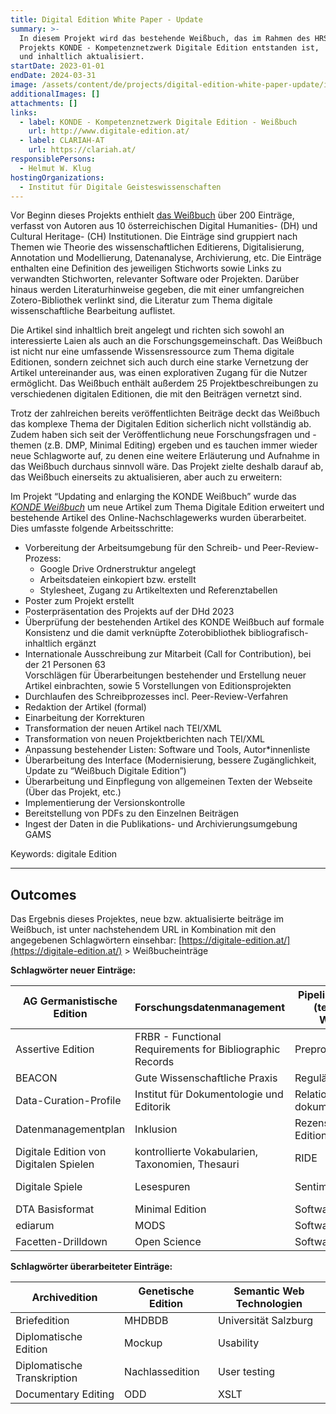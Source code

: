 ```yaml
---
title: Digital Edition White Paper - Update
summary: >-
  In diesem Projekt wird das bestehende Weißbuch, das im Rahmen des HRSM
  Projekts KONDE - Kompetenznetzwerk Digitale Edition entstanden ist,  erweitert
  und inhaltlich aktualisiert.
startDate: 2023-01-01
endDate: 2024-03-31
image: /assets/content/de/projects/digital-edition-white-paper-update/image.png
additionalImages: []
attachments: []
links:
  - label: KONDE - Kompetenznetzwerk Digitale Edition - Weißbuch
    url: http://www.digitale-edition.at/
  - label: CLARIAH-AT
    url: https://clariah.at/
responsiblePersons:
  - Helmut W. Klug
hostingOrganizations:
  - Institut für Digitale Geisteswissenschaften
---
```

Vor Beginn dieses Projekts enthielt [das Weißbuch](https://www.digitale-edition.at/) über 200 Einträge, verfasst von Autoren aus 10 österreichischen Digital Humanities- (DH) und Cultural Heritage- (CH) Institutionen. Die Einträge sind gruppiert nach Themen wie Theorie des wissenschaftlichen Editierens, Digitalisierung, Annotation und Modellierung, Datenanalyse, Archivierung, etc. Die Einträge enthalten eine Definition des jeweiligen Stichworts sowie Links zu verwandten Stichworten, relevanter Software oder Projekten. Darüber hinaus werden Literaturhinweise gegeben, die mit einer umfangreichen Zotero-Bibliothek verlinkt sind, die Literatur zum Thema digitale wissenschaftliche Bearbeitung auflistet.

Die Artikel sind inhaltlich breit angelegt und richten sich sowohl an interessierte Laien als auch an die Forschungsgemeinschaft. Das Weißbuch ist nicht nur eine umfassende Wissensressource zum Thema digitale Editionen, sondern zeichnet sich auch durch eine starke Vernetzung der Artikel untereinander aus, was einen explorativen Zugang für die Nutzer ermöglicht. Das Weißbuch enthält außerdem 25 Projektbeschreibungen zu verschiedenen digitalen Editionen, die mit den Beiträgen vernetzt sind.

Trotz der zahlreichen bereits veröffentlichten Beiträge deckt das Weißbuch das komplexe Thema der Digitalen Edition sicherlich nicht vollständig ab. Zudem haben sich seit der Veröffentlichung neue Forschungsfragen und -themen (z.B. DMP, Minimal Editing) ergeben und es tauchen immer wieder neue Schlagworte auf, zu denen eine weitere Erläuterung und Aufnahme in das Weißbuch durchaus sinnvoll wäre. Das Projekt zielte deshalb darauf ab, das Weißbuch einerseits zu aktualisieren, aber auch zu erweitern:&#x20;

Im Projekt “Updating and enlarging the KONDE Weißbuch” wurde das [*KONDE Weißbuch*](https://www.digitale-edition.at/) um neue Artikel zum Thema Digitale Edition erweitert und bestehende Artikel des Online-Nachschlagewerks wurden überarbeitet. Dies umfasste folgende Arbeitsschritte:

* Vorbereitung der Arbeitsumgebung für den Schreib- und Peer-Review-Prozess:
  * Google Drive Ordnerstruktur angelegt
  * Arbeitsdateien einkopiert bzw. erstellt
  * Stylesheet, Zugang zu Artikeltexten und Referenztabellen
* Poster zum Projekt erstellt
* Posterpräsentation des Projekts auf der DHd 2023
* Überprüfung der bestehenden Artikel des KONDE Weißbuch auf formale Konsistenz und die damit verknüpfte Zoterobibliothek bibliografisch-inhaltlich ergänzt
* Internationale Ausschreibung zur Mitarbeit (Call for Contribution), bei der 21 Personen 63\
  Vorschlägen für Überarbeitungen bestehender und Erstellung neuer Artikel einbrachten, sowie 5 Vorstellungen von Editionsprojekten
* Durchlaufen des Schreibprozesses incl. Peer-Review-Verfahren
* Redaktion der Artikel (formal)
* Einarbeitung der Korrekturen
* Transformation der neuen Artikel nach TEI/XML
* Transformation von neuen Projektberichten nach TEI/XML
* Anpassung bestehender Listen: Software und Tools, Autor\*innenliste
* Überarbeitung des Interface (Modernisierung, bessere Zugänglichkeit, Update zu “Weißbuch Digitale Edition”)
* Überarbeitung und Einpflegung von allgemeinen Texten der Webseite (Über das Projekt, etc.)
* Implementierung der Versionskontrolle
* Bereitstellung von PDFs zu den Einzelnen Beiträgen
* Ingest der Daten in die Publikations- und Archivierungsumgebung GAMS

Keywords: digitale Edition

---

## Outcomes

Das Ergebnis dieses Projektes, neue bzw. aktualisierte beiträge im Weißbuch, ist unter nachstehendem URL in Kombination mit den angegebenen Schlagwörtern einsehbar: [https://digitale-edition.at/](https://digitale-edition.at/) > Weißbucheinträge

**Schlagwörter neuer Einträge:**

| AG Germanistische Edition              | Forschungsdatenmanagement                                | Pipeline, Transition (technischer Workflow) | SpielmechanikenText-Bild-Edition    |
| -------------------------------------- | -------------------------------------------------------- | ------------------------------------------- | ----------------------------------- |
| Assertive Edition                      | FRBR - Functional Requirements for Bibliographic Records | Preprocessing                               | Topic Modelling                     |
| BEACON                                 | Gute Wissenschaftliche Praxis                            | Reguläre Ausdrücke                        | Transkribus                         |
| Data-Curation-Profile                  | Institut für Dokumentologie und Editorik                | Relationen dokumentieren in TEI             | Transkription von Digitalen Spielen |
| Datenmanagementplan                    | Inklusion                                                | Rezension digitaler Editionen               | User Experience                     |
| Digitale Edition von Digitalen Spielen | kontrollierte Vokabularien, Taxonomien, Thesauri         | RIDE                                        | Videoaufzeichnungen                 |
| Digitale Spiele                        | Lesespuren                                               | Sentimentanalyse                            | Web-Architektur für DSE            |
| DTA Basisformat                        | Minimal Edition                                          | Software                                    | Wikisource                          |
| ediarum                                | MODS                                                     | Softwarearchitektur                         | Graphentechnologien                 |
| Facetten-Drilldown                     | Open Science                                             | Softwareentwicklung                         |                                     |

**Schlagwörter überarbeiteter Einträge:**

| Archivedition               | Genetische Edition | Semantic Web Technologien |
| --------------------------- | ------------------ | ------------------------- |
| Briefedition                | MHDBDB             | Universität Salzburg     |
| Diplomatische Edition       | Mockup             | Usability                 |
| Diplomatische Transkription | Nachlassedition    | User testing              |
| Documentary Editing         | ODD                | XSLT                      |

<LinkButton label="weitere CLARIAH-AT Projekte" href="/project-funding" />

<LinkButton label="alle DHA Projekte" href="en/projects" />
